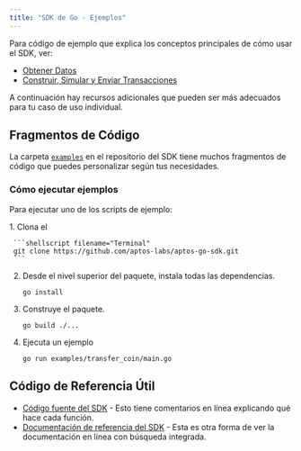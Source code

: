 ```yaml
---
title: "SDK de Go - Ejemplos"
---
```



Para código de ejemplo que explica los conceptos principales de cómo usar el SDK, ver:

- [Obtener Datos](../../../../../build/sdks/go-sdk/fetch-data-via-sdk)
- [Construir, Simular y Enviar Transacciones](../../../../../build/sdks/go-sdk/building-transactions)

A continuación hay recursos adicionales que pueden ser más adecuados para tu caso de uso individual.

## Fragmentos de Código

La carpeta [`examples`](https://github.com/aptos-labs/aptos-go-sdk/tree/main/examples)
en el repositorio del SDK tiene muchos fragmentos de código que puedes personalizar según tus necesidades.

### Cómo ejecutar ejemplos

Para ejecutar uno de los scripts de ejemplo:

<Steps>
  1. Clona el

     ```shellscript filename="Terminal"
     git clone https://github.com/aptos-labs/aptos-go-sdk.git
     ```

  2. Desde el nivel superior del paquete, instala todas las dependencias.

     ```shellscript filename="Terminal"
     go install
     ```

  3. Construye el paquete.

     ```shellscript filename="Terminal"
     go build ./...
     ```

  4. Ejecuta un ejemplo

     ```shellscript filename="Terminal"
     go run examples/transfer_coin/main.go
     ```
</Steps>

## Código de Referencia Útil

- [Código fuente del SDK](https://github.com/aptos-labs/aptos-go-sdk/tree/main) - Esto tiene comentarios en línea explicando qué hace cada función.
- [Documentación de referencia del SDK](https://pkg.go.dev/github.com/aptos-labs/aptos-go-sdk) - Esta es otra forma de ver la documentación en línea con búsqueda integrada.
